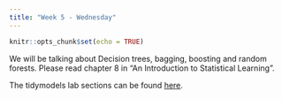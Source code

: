 ```yaml
---
title: "Week 5 - Wednesday"
---
```


```r
knitr::opts_chunk$set(echo = TRUE)
```

We will be talking about Decision trees, bagging, boosting and random forests. Please read chapter 8 in "An Introduction to Statistical Learning".

The tidymodels lab sections can be found [here](https://emilhvitfeldt.github.io/ISLR-tidymodels-labs/tree-based-methods.html).
